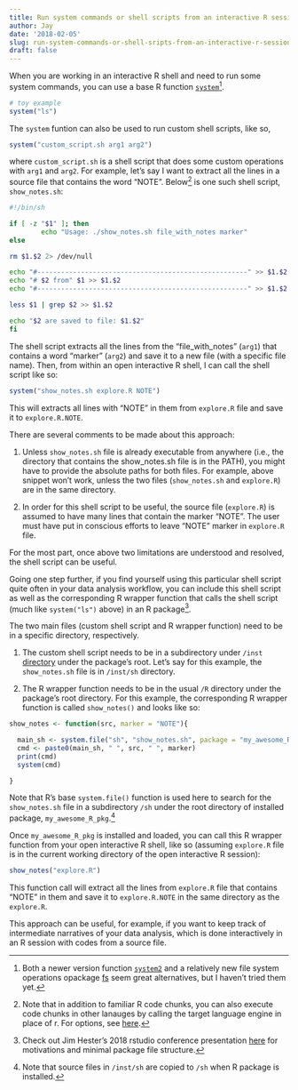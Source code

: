 ```yaml
---
title: Run system commands or shell scripts from an interactive R session
author: Jay
date: '2018-02-05'
slug: run-system-commands-or-shell-sripts-from-an-interactive-r-session
draft: false
---
```


When you are working in an interactive R shell and need to run some system commands, you can use a base R function [`system`](https://stat.ethz.ch/R-manual/R-devel/library/base/html/system.html)^[Both a newer version function [`system2`](https://stat.ethz.ch/R-manual/R-devel/library/base/html/system2.html) and a relatively new file system operations opackage [fs](http://fs.r-lib.org) seem great alternatives, but I haven't tried them yet.]. 

```r
# toy example
system("ls")
```

The `system` funtion can also be used to run custom shell scripts, like so,

```r
system("custom_script.sh arg1 arg2")
```
where `custom_script.sh` is a shell script that does some custom operations with `arg1` and `arg2`. For example, let's say I want to extract all the lines in a source file that contains the word "NOTE". Below^[Note that in addition to familiar R code chunks, you can also execute code chunks in other lanauges by calling the target language engine in place of r. For options, see [here](http://rmarkdown.rstudio.com/authoring_knitr_engines.html).] is one such shell script, `show_notes.sh`:

```sh
#!/bin/sh

if [ -z "$1" ]; then
        echo "Usage: ./show_notes.sh file_with_notes marker"
else

rm $1.$2 2> /dev/null

echo "#-----------------------------------------------------" >> $1.$2
echo "# $2 from" $1 >> $1.$2
echo "#-----------------------------------------------------" >> $1.$2

less $1 | grep $2 >> $1.$2

echo "$2 are saved to file: $1.$2"
fi
```

The shell script extracts all the lines from the "file_with_notes" (`arg1`) that contains a word "marker" (`arg2`) and save it to a new file (with a specific file name). Then, from within an open interactive R shell, I can call the shell script like so:

```r
system("show_notes.sh explore.R NOTE")
```
This will extracts all lines with "NOTE" in them from `explore.R` file and save it to `explore.R.NOTE`. 

There are several comments to be made about this approach: 

1. Unless `show_notes.sh` file is already executable from anywhere (i.e., the directory that contains the show_notes.sh file is in the PATH), you might have to provide the absolute paths for both files. For example, above snippet won't work, unless the two files (`show_notes.sh` and `explore.R`) are in the same directory. 

2. In order for this shell script to be useful, the source file (`explore.R`) is assumed to have many lines that contain the marker "NOTE". The user must have put in conscious efforts to leave "NOTE" marker in `explore.R` file. 

For the most part, once above two limitations are understood and resolved, the shell script can be useful. 

Going one step further, if you find yourself using this particular shell script quite often in your data analysis workflow, you can include this shell script as well as the corresponding R wrapper function that calls the shell script (much like `system("ls")` above) in an R package^[Check out Jim Hester's 2018 rstudio conference presentation [here](https://github.com/jimhester/presentations/tree/master/2018_02_03-You-can-make-a-package-in-20-minutes) for motivations and minimal package file structure.].

The two main files (custom shell script and R wrapper function) need to be in a specific directory, respectively. 

1. The custom shell script needs to be in a subdirectory under `/inst` [directory](http://r-pkgs.had.co.nz/inst.html) under the package's root. Let's say for this example, the `show_notes.sh` file is in `/inst/sh` directory. 

2. The R wrapper function needs to be in the usual `/R` directory under the package's root directory. For this example, the corresponding R wrapper function is called `show_notes()` and looks like so:

```r
show_notes <- function(src, marker = "NOTE"){

  main_sh <- system.file("sh", "show_notes.sh", package = "my_awesome_R_pkg")
  cmd <- paste0(main_sh, " ", src, " ", marker)
  print(cmd)
  system(cmd)

}

```

Note that R's base `system.file()` function is used here to search for the `show_notes.sh` file in a subdirectory `/sh` under the root directory of installed package, `my_awesome_R_pkg`.^[Note that source files in `/inst/sh` are copied to `/sh` when R package is installed.]

Once `my_awesome_R_pkg` is installed and loaded, you can call this R wrapper function from your open interactive R shell, like so (assuming `explore.R` file is in the current working directory of the open interactive R session):

```r
show_notes("explore.R")
```

This function call will extract all the lines from `explore.R` file that contains "NOTE" in them and save it to `explore.R.NOTE` in the same directory as the `explore.R`. 

This approach can be useful, for example, if you want to keep track of intermediate narratives of your data analysis, which is done interactively in an R session with codes from a source file. 

